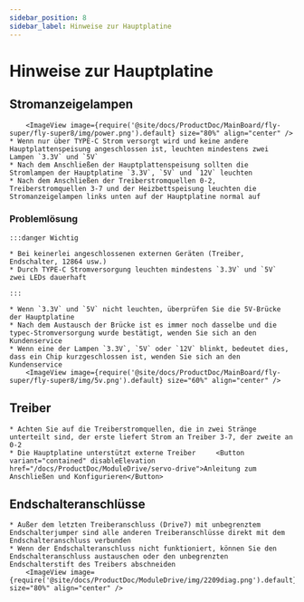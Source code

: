 ```yaml
---
sidebar_position: 8
sidebar_label: Hinweise zur Hauptplatine
---
```






# Hinweise zur Hauptplatine

## Stromanzeigelampen

        <ImageView image={require('@site/docs/ProductDoc/MainBoard/fly-super/fly-super8/img/power.png').default} size="80%" align="center" />
    * Wenn nur über TYPE-C Strom versorgt wird und keine andere Hauptplattenspeisung angeschlossen ist, leuchten mindestens zwei Lampen `3.3V` und `5V`
    * Nach dem Anschließen der Hauptplattenspeisung sollten die Stromlampen der Hauptplatine `3.3V`, `5V` und `12V` leuchten
    * Nach dem Anschließen der Treiberstromquellen 0-2, Treiberstromquellen 3-7 und der Heizbettspeisung leuchten die Stromanzeigelampen links unten auf der Hauptplatine normal auf

### Problemlösung


    :::danger Wichtig

    * Bei keinerlei angeschlossenen externen Geräten (Treiber, Endschalter, 12864 usw.)
    * Durch TYPE-C Stromversorgung leuchten mindestens `3.3V` und `5V` zwei LEDs dauerhaft

    :::

    * Wenn `3.3V` und `5V` nicht leuchten, überprüfen Sie die 5V-Brücke der Hauptplatine
    * Nach dem Austausch der Brücke ist es immer noch dasselbe und die typec-Stromversorgung wurde bestätigt, wenden Sie sich an den Kundenservice
    * Wenn eine der Lampen `3.3V`, `5V` oder `12V` blinkt, bedeutet dies, dass ein Chip kurzgeschlossen ist, wenden Sie sich an den Kundenservice
        <ImageView image={require('@site/docs/ProductDoc/MainBoard/fly-super/fly-super8/img/5v.png').default} size="60%" align="center" />

## Treiber

    * Achten Sie auf die Treiberstromquellen, die in zwei Stränge unterteilt sind, der erste liefert Strom an Treiber 3-7, der zweite an 0-2
    * Die Hauptplatine unterstützt externe Treiber     <Button variant="contained" disableElevation href="/docs/ProductDoc/ModuleDrive/servo-drive">Anleitung zum Anschließen und Konfigurieren</Button>

## Endschalteranschlüsse

    * Außer dem letzten Treiberanschluss (Drive7) mit unbegrenztem Endschalterjumper sind alle anderen Treiberanschlüsse direkt mit dem Endschalteranschluss verbunden
    * Wenn der Endschalteranschluss nicht funktioniert, können Sie den Endschalteranschluss austauschen oder den unbegrenzten Endschalterstift des Treibers abschneiden
        <ImageView image={require('@site/docs/ProductDoc/ModuleDrive/img/2209diag.png').default} size="80%" align="center" />